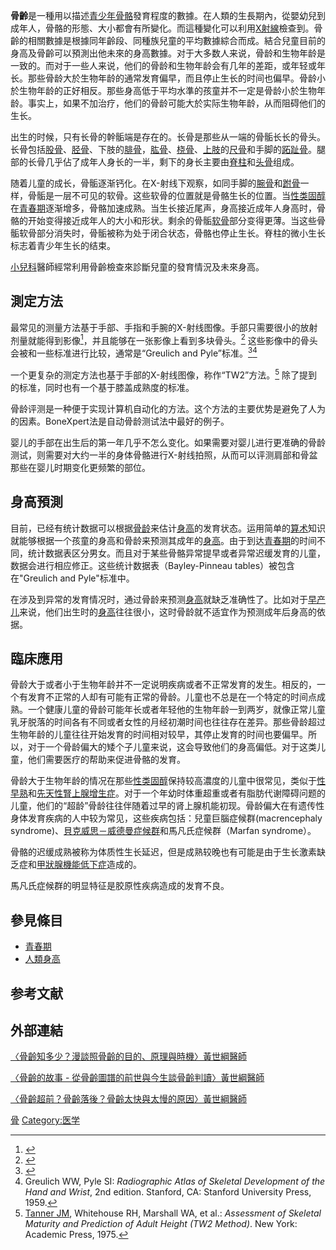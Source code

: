 {{medical}}
{{Expand English|Bone age|Date=2015年4月}}

'''骨齡'''是一種用以描述[[青少年|青少年]][[骨骼|骨骼]]發育程度的數據。在人類的生長期內，從嬰幼兒到成年人，骨骼的形態、大小都會有所變化。而這種變化可以利用[[X射線|X射線]]檢查到。骨齡的相關數據是根據同年齡段、同種族兒童的平均數據綜合而成。結合兒童目前的身高及骨齡可以預測出他未來的身高數據。对于大多数人来说，骨龄和生物年龄是一致的。而对于一些人来说，他们的骨龄和生物年龄会有几年的差距，或年轻或年长。那些骨龄大於生物年龄的通常发育偏早，而且停止生长的时间也偏早。骨龄小於生物年龄的正好相反。那些身高低于平均水準的孩童并不一定是骨龄小於生物年龄。事实上，如果不加治疗，他们的骨龄可能大於实际生物年龄，从而阻碍他们的生长。

出生的时候，只有长骨的幹骺端是存在的。长骨是那些从一端的骨骺长长的骨头。长骨包括[[股骨|股骨]]、[[胫骨|胫骨]]、下肢的[[腓骨|腓骨]]，[[肱骨|肱骨]]、[[桡骨|桡骨]]、[[上肢|上肢]]的[[尺骨|尺骨]]和手脚的[[跖趾骨|跖趾骨]]。腿部的长骨几乎佔了成年人身长的一半，剩下的身长主要由[[脊柱|脊柱]]和[[头骨|头骨]]组成。

随着儿童的成长，骨骺逐渐钙化。在X-射线下观察，如同手脚的[[腕骨|腕骨]]和[[跗骨|跗骨]]一样，骨骺是一层不可见的软骨。这些软骨的位置就是骨骼生长的位置。当[[性类固醇|性类固醇]]在[[青春期|青春期]]逐渐增多，骨骼加速成熟。当生长接近尾声，身高接近成年人身高时，骨骼的开始变得接近成年人的大小和形状。剩余的骨骺[[软骨|软骨]]部分变得更薄。当这些骨骺软骨部分消失时，骨骺被称为处于闭合状态，骨骼也停止生长。脊柱的微小生长标志着青少年生长的结束。

[[小兒科|小兒科]]醫師經常利用骨齡檢查來診斷兒童的發育情況及未來身高。

== 測定方法 ==
最常见的测量方法基于手部、手指和手腕的X-射线图像。手部只需要很小的放射剂量就能得到影像<ref name="R Al. 2019">{{cite web | last=R | first=Patcas | last2=Al. | first2=Et | title=PubMed | website=NCBI | date=2019-01-07 | url=https://www.ncbi.nlm.nih.gov/pubmed/22828078?dopt=Abstract | access-date=2019-01-07 | archive-date=2019-01-07 | archive-url=https://web.archive.org/web/20190107232933/https://www.ncbi.nlm.nih.gov/pubmed/22828078?dopt=Abstract | dead-url=no }}</ref>，并且能够在一张影像上看到多块骨头。<ref name="A Al. 2019">{{cite web | last=A | first=Gertych | last2=Al. | first2=Et | title=PubMed | website=NCBI | date=2019-01-07 | url=https://www.ncbi.nlm.nih.gov/pubmed/17387000?dopt=Abstract | access-date=2019-01-07 | archive-date=2019-01-07 | archive-url=https://web.archive.org/web/20190107181147/https://www.ncbi.nlm.nih.gov/pubmed/17387000?dopt=Abstract | dead-url=no }}</ref> 这些影像中的骨头会被和一些标准进行比较，通常是“Greulich and Pyle”标准。<ref name="B Al. 2019">{{cite web | last=B | first=Büken | last2=Al. | first2=Et | title=PubMed | website=NCBI | date=2019-01-07 | url=https://www.ncbi.nlm.nih.gov/pubmed/17391883?dopt=Abstract | access-date=2019-01-07 | archive-date=2019-01-07 | archive-url=https://web.archive.org/web/20190107232950/https://www.ncbi.nlm.nih.gov/pubmed/17391883?dopt=Abstract | dead-url=no }}</ref><ref>Greulich WW, Pyle SI: ''Radiographic Atlas of Skeletal Development of the Hand and Wrist'', 2nd edition. Stanford, CA: Stanford University Press, 1959.</ref>

一个更复杂的测定方法也基于手部的X-射线图像，称作“TW2”方法。<ref>[[James_Tanner|Tanner JM]], Whitehouse RH, Marshall WA, et al.: ''Assessment of Skeletal Maturity and Prediction of Adult Height (TW2 Method)''. New York: Academic Press, 1975.</ref> 除了提到的标准，同时也有一个基于膝盖成熟度的标准。

骨龄评测是一种便于实现计算机自动化的方法。这个方法的主要优势是避免了人为的因素。BoneXpert法是自动骨龄测试法中最好的例子。

婴儿的手部在出生后的第一年几乎不怎么变化。如果需要对婴儿进行更准确的骨龄测试，则需要对大约一半的身体骨骼进行X-射线拍照，从而可以评测肩部和骨盆那些在婴儿时期变化更频繁的部位。

== 身高預測 ==
目前，已经有统计数据可以根据[[骨龄|骨龄]]来估计[[身高|身高]]的发育状态。运用简单的[[算术|算术]]知识就能够根据一个孩童的身高和骨龄来预测其成年的[[身高|身高]]。由于到达[[青春期|青春期]]的时间不同，统计数据表区分男女。而且对于某些骨骼异常提早或者异常迟缓发育的儿童，数据会进行相应修正。这些统计数据表（Bayley-Pinneau tables）被包含在"Greulich and Pyle"标准中。

在涉及到异常的发育情况时，通过骨龄来预测[[身高|身高]]就缺乏准确性了。比如对于[[早产儿|早产儿]]来说，他们出生时的[[身高|身高]]往往很小，这时骨龄就不适宜作为预测成年后身高的依据。

== 臨床應用 ==
骨龄大于或者小于生物年龄并不一定说明疾病或者不正常发育的发生。相反的，一个有发育不正常的人却有可能有正常的骨龄。儿童也不总是在一个特定的时间点成熟。一个健康儿童的骨龄可能年长或者年轻他的生物年龄一到两岁，就像正常儿童乳牙脱落的时间各有不同或者女性的月经初潮时间也往往存在差异。那些骨龄超过生物年龄的儿童往往开始发育的时间相对较早，其停止发育的时间也要偏早。所以，对于一个骨龄偏大的矮个子儿童来说，这会导致他们的身高偏低。对于这类儿童，他们需要医疗的帮助来促进骨骼的发育。

骨龄大于生物年龄的情况在那些[[性类固醇|性类固醇]]保持较高濃度的儿童中很常见，类似于[[性早熟|性早熟]]和[[先天性腎上腺增生症|先天性腎上腺增生症]]。对于一个年幼时体重超重或者有脂肪代谢障碍问题的儿童，他们的“超龄”骨龄往往伴随着过早的肾上腺机能初现。骨龄偏大在有遗传性身体发育疾病的人中较为常见，这些疾病包括：兒童巨腦症候群(macrencephaly syndrome)、[[貝克威思－威德曼症候群|貝克威思－威德曼症候群]]和馬凡氏症候群（Marfan syndrome）。

骨骼的迟缓成熟被称为体质性生长延迟，但是成熟较晚也有可能是由于生长激素缺乏症和[[甲狀腺機能低下症|甲狀腺機能低下症]]造成的。

馬凡氏症候群的明显特征是胶原性疾病造成的发育不良。

== 參見條目 ==
* [[青春期|青春期]]
* [[人類身高|人類身高]]

==参考文献==
<div class="references-small">
<references></references>
</div>

== 外部連結 ==
[https://www.drgrowup.tw/2021/06/Bone-Age-1.html 〈骨齡知多少？漫談照骨齡的目的、原理與時機〉黃世綱醫師]

[https://www.drgrowup.tw/2021/10/advanced-and-delayed-bone-age.html 〈骨齡的故事 - 從骨齡圖譜的前世與今生談骨齡判讀〉黃世綱醫師]

[https://www.drgrowup.tw/2021/10/advanced-and-delayed-bone-age.html 〈骨齡超前？骨齡落後？骨齡太快與太慢的原因〉黃世綱醫師]
[[Category:儿科|骨]]
[[Category:医学|Category:医学]]